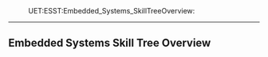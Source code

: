 :UET:ESST:Embedded_Systems_SkillTreeOverview:
----

== Embedded Systems Skill Tree Overview ==

{{local:./img/EmbeddedSystemsSkillTree.svg}}
